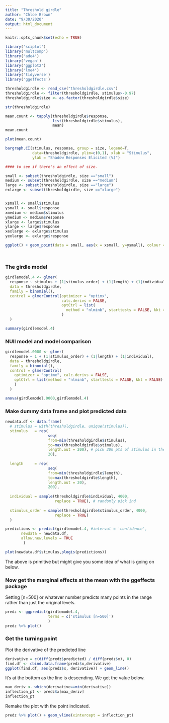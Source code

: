 ```yaml
---
title: "Threshold girdle"
author: "Chloe Brown"
date: "9/30/2020"
output: html_document
---
```


```r
knitr::opts_chunk$set(echo = TRUE)
```



```r
library('sciplot')
library('multcomp')
library('ade4')
library('vegan')
library('ggplot2')
library('lme4')
library('tidyverse')
library('ggeffects')
```




```r
thresholdgirdle <- read_csv("thresholdgirdle.csv")
thresholdgirdle <- filter(thresholdgirdle, stimulus>-0.97)
thresholdgirdle$size <- as.factor(thresholdgirdle$size)

str(thresholdgirdle)
```




```r
mean.count <- tapply(thresholdgirdle$response,
                     list(thresholdgirdle$stimulus), 
                     mean)
mean.count
```


```r
plot(mean.count)

bargraph.CI(stimulus, response, group = size, legend=T,
            data=thresholdgirdle, ylim=c(0,1), xlab = "Stimulus",
            ylab = "Shadow Responses Elicited (%)")
```

```r
#### to see if there's an effect of size.

small <- subset(thresholdgirdle, size =="small")
medium <- subset(thresholdgirdle, size =="medium")
large <- subset(thresholdgirdle, size =="large")
exlarge <- subset(thresholdgirdle, size =="xlarge")


xsmall <- small$stimulus
ysmall <- small$response
xmedium <- medium$stimulus
ymedium <- medium$response
xlarge <- large$stimulus
ylarge <- large$response
xexlarge <- exlarge$stimulus
yexlarge <- exlarge$response

ggplot() + geom_point(data = small, aes(x = xsmall, y=ysmall), colour = "black") + geom_point(aes(x=xmedium, y=ymedium), colour = "red") + geom_point(aes(x = xlarge, y = ylarge), colour="purple")




```

### The girdle model


```r
girdlemodel.4 <- glmer(
  response ~ stimulus + (1|stimulus_order) + (1|length) + (1|individual),
  data = thresholdgirdle, 
  family = binomial(), 
  control = glmerControl(optimizer = "optimx",
                         calc.derivs = FALSE,
                         optCtrl = list(
                           method = "nlminb", starttests = FALSE, kkt = FALSE)
                         )
  )

summary(girdlemodel.4)
```


### NUll model and model comparison

```r
girdlemodel.0000 <- glmer(
  response ~ 1 + (1|stimulus_order) + (1|length) + (1|individual),
  data = thresholdgirdle,
  family = binomial(),
  control = glmerControl(
    optimizer = "optimx", calc.derivs = FALSE,
    optCtrl = list(method = "nlminb", starttests = FALSE, kkt = FALSE)
    )
  )

anova(girdlemodel.0000,girdlemodel.4)
```

### Make dummy data frame and plot predicted data

```r
newdata.df <- data.frame(
  # stimulus = with(thresholdgirdle, unique(stimulus)),
  stimulus   = rep(
                   seq(
                   from=min(thresholdgirdle$stimulus), 
                   to=max(thresholdgirdle$stimulus),
                   length.out = 200), # pick 200 pts of stimulus in the range
                   20),
  
  length     = rep(
                   seq(
                   from=min(thresholdgirdle$length), 
                   to=max(thresholdgirdle$length),
                   length.out = 20),
                   200),
  
  individual = sample(thresholdgirdle$individual, 4000,
                      replace = TRUE), # randomly pick ind
  
  stimulus_order = sample(thresholdgirdle$stimulus_order, 4000,
                      replace = TRUE)
  )

predictions <- predict(girdlemodel.4, #interval = 'confidence',
       newdata = newdata.df,
       allow.new.levels = TRUE
        )

plot(newdata.df$stimulus,plogis(predictions))
```

The above is primitive but might give you some idea of what is going on below. 


### Now get the marginal effects at the mean with the ggeffects package

Setting [n=500] or whatever number predicts many points in the range rather than just the original levels. 

```r
predz <- ggpredict(girdlemodel.4, 
                   terms = c('stimulus [n=500]') 
                   ) 
predz %>% plot()
```

### Get the turning point

Plot the derivative of the predicted line

```r
derivative = c(diff(predz$predicted) / diff(predz$x), 0)
find.df <- cbind.data.frame(predz$x,derivative)
ggplot(find.df, aes(predz$x, derivative)) + geom_line()
```

It's at the bottom as the line is descending. We get the value below.

```r
max_deriv <- which(derivative==min(derivative))
inflection_pt <- predz$x[max_deriv]
inflection_pt
```

Remake the plot with the point indicated.

```r
predz %>% plot() + geom_vline(xintercept = inflection_pt)
```


